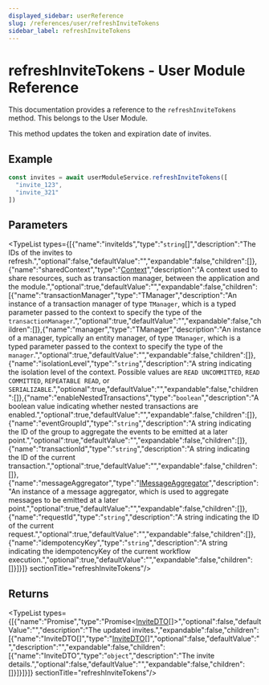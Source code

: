 ```yaml
---
displayed_sidebar: userReference
slug: /references/user/refreshInviteTokens
sidebar_label: refreshInviteTokens
---
```



# refreshInviteTokens - User Module Reference

This documentation provides a reference to the `refreshInviteTokens` method. This belongs to the User Module.

This method updates the token and expiration date of invites.

## Example

```ts
const invites = await userModuleService.refreshInviteTokens([
  "invite_123",
  "invite_321"
])
```

## Parameters

<TypeList types={[{"name":"inviteIds","type":"`string`[]","description":"The IDs of the invites to refresh.","optional":false,"defaultValue":"","expandable":false,"children":[]},{"name":"sharedContext","type":"[Context](../../../interfaces/user.Context/page.mdx)","description":"A context used to share resources, such as transaction manager, between the application and the module.","optional":true,"defaultValue":"","expandable":false,"children":[{"name":"transactionManager","type":"TManager","description":"An instance of a transaction manager of type `TManager`, which is a typed parameter passed to the context to specify the type of the `transactionManager`.","optional":true,"defaultValue":"","expandable":false,"children":[]},{"name":"manager","type":"TManager","description":"An instance of a manager, typically an entity manager, of type `TManager`, which is a typed parameter passed to the context to specify the type of the `manager`.","optional":true,"defaultValue":"","expandable":false,"children":[]},{"name":"isolationLevel","type":"`string`","description":"A string indicating the isolation level of the context. Possible values are `READ UNCOMMITTED`, `READ COMMITTED`, `REPEATABLE READ`, or `SERIALIZABLE`.","optional":true,"defaultValue":"","expandable":false,"children":[]},{"name":"enableNestedTransactions","type":"`boolean`","description":"A boolean value indicating whether nested transactions are enabled.","optional":true,"defaultValue":"","expandable":false,"children":[]},{"name":"eventGroupId","type":"`string`","description":"A string indicating the ID of the group to aggregate the events to be emitted at a later point.","optional":true,"defaultValue":"","expandable":false,"children":[]},{"name":"transactionId","type":"`string`","description":"A string indicating the ID of the current transaction.","optional":true,"defaultValue":"","expandable":false,"children":[]},{"name":"messageAggregator","type":"[IMessageAggregator](../../../interfaces/user.IMessageAggregator/page.mdx)","description":"An instance of a message aggregator, which is used to aggregate messages to be emitted at a later point.","optional":true,"defaultValue":"","expandable":false,"children":[]},{"name":"requestId","type":"`string`","description":"A string indicating the ID of the current request.","optional":true,"defaultValue":"","expandable":false,"children":[]},{"name":"idempotencyKey","type":"`string`","description":"A string indicating the idempotencyKey of the current workflow execution.","optional":true,"defaultValue":"","expandable":false,"children":[]}]}]}  sectionTitle="refreshInviteTokens"/>

## Returns

<TypeList types={[{"name":"Promise","type":"Promise&#60;[InviteDTO](../../../interfaces/user.InviteDTO/page.mdx)[]&#62;","optional":false,"defaultValue":"","description":"The updated invites.","expandable":false,"children":[{"name":"InviteDTO[]","type":"[InviteDTO](../../../interfaces/user.InviteDTO/page.mdx)[]","optional":false,"defaultValue":"","description":"","expandable":false,"children":[{"name":"InviteDTO","type":"`object`","description":"The invite details.","optional":false,"defaultValue":"","expandable":false,"children":[]}]}]}]}  sectionTitle="refreshInviteTokens"/>
